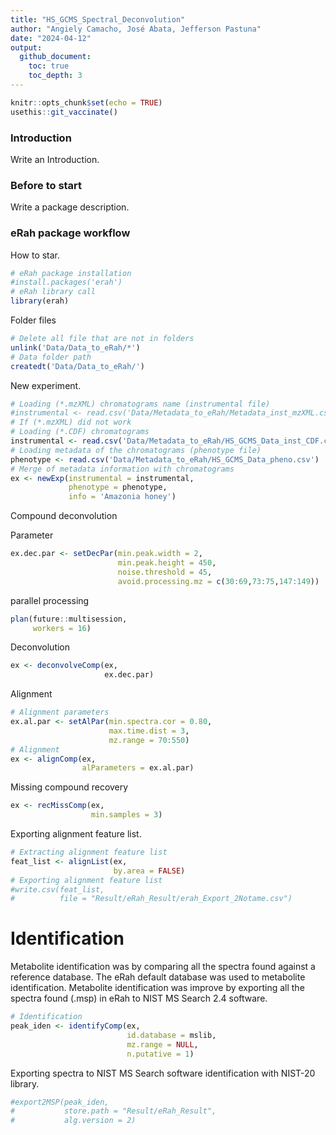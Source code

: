 ```yaml
---
title: "HS_GCMS_Spectral_Deconvolution"
author: "Angiely Camacho, José Abata, Jefferson Pastuna"
date: "2024-04-12"
output:
  github_document:
    toc: true
    toc_depth: 3
---
```


```r

knitr::opts_chunk$set(echo = TRUE)
usethis::git_vaccinate()

```

### Introduction

Write an Introduction.

### Before to start

Write a package description.

### eRah package workflow

How to star.

```r

# eRah package installation
#install.packages('erah')
# eRah library call
library(erah)

```

Folder files

```r

# Delete all file that are not in folders
unlink('Data/Data_to_eRah/*')
# Data folder path
createdt('Data/Data_to_eRah/')

```

New experiment.


```r

# Loading (*.mzXML) chromatograms name (instrumental file)
#instrumental <- read.csv('Data/Metadata_to_eRah/Metadata_inst_mzXML.csv')
# If (*.mzXML) did not work
# Loading (*.CDF) chromatograms
instrumental <- read.csv('Data/Metadata_to_eRah/HS_GCMS_Data_inst_CDF.csv')
# Loading metadata of the chromatograms (phenotype file)
phenotype <- read.csv('Data/Metadata_to_eRah/HS_GCMS_Data_pheno.csv')
# Merge of metadata information with chromatograms
ex <- newExp(instrumental = instrumental,
             phenotype = phenotype,
             info = 'Amazonia honey')

```

Compound deconvolution

Parameter

```r

ex.dec.par <- setDecPar(min.peak.width = 2,
                        min.peak.height = 450,
                        noise.threshold = 45,
                        avoid.processing.mz = c(30:69,73:75,147:149))

```

parallel processing

```r

plan(future::multisession,
     workers = 16)

```

Deconvolution

```r

ex <- deconvolveComp(ex,
                     ex.dec.par)

```

Alignment

```r

# Alignment parameters
ex.al.par <- setAlPar(min.spectra.cor = 0.80,
                      max.time.dist = 3,
                      mz.range = 70:550)
# Alignment
ex <- alignComp(ex,
                alParameters = ex.al.par)

```

Missing compound recovery


```r

ex <- recMissComp(ex,
                  min.samples = 3)

```

Exporting alignment feature list.

```r

# Extracting alignment feature list
feat_list <- alignList(ex,
                       by.area = FALSE)
# Exporting alignment feature list
#write.csv(feat_list,
#          file = "Result/eRah_Result/erah_Export_2Notame.csv")

```

# Identification

Metabolite identification was by comparing all the spectra found against a reference database. The eRah default database was used to metabolite identification. Metabolite identification was improve by exporting all the spectra found (.msp) in eRah to NIST MS Search 2.4 software.

```r

# Identification
peak_iden <- identifyComp(ex,
                          id.database = mslib,
                          mz.range = NULL,
                          n.putative = 1)

```

Exporting spectra to NIST MS Search software identification with NIST-20 library.

```r

#export2MSP(peak_iden,
#           store.path = "Result/eRah_Result",
#           alg.version = 2)

```

